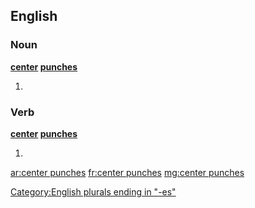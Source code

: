 ==English==

===Noun===
'''[[center]] [[punches]]'''
# {{plural of|center punch}}

===Verb===
'''[[center]] [[punches]]'''
# {{third-person singular of|center punch}}

[[Category:English plurals ending in "-es"]]

[[ar:center punches]]
[[fr:center punches]]
[[mg:center punches]]